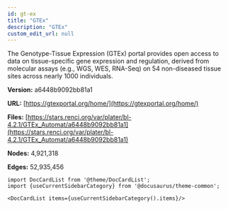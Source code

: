 ```yaml
---
id: gt-ex
title: "GTEx"
description: "GTEx"
custom_edit_url: null
---
```





The Genotype-Tissue Expression (GTEx) portal provides open access to data on tissue-specific gene expression and regulation, derived from molecular assays (e.g., WGS, WES, RNA-Seq) on 54 non-diseased tissue sites across nearly 1000 individuals.

**Version:** a6448b9092bb81a1

**URL:** [https://gtexportal.org/home/](https://gtexportal.org/home/)

**Files:** [https://stars.renci.org/var/plater/bl-4.2.1/GTEx_Automat/a6448b9092bb81a1](https://stars.renci.org/var/plater/bl-4.2.1/GTEx_Automat/a6448b9092bb81a1)

**Nodes:** 4,921,318

**Edges:** 52,935,456





```mdx-code-block
import DocCardList from '@theme/DocCardList';
import {useCurrentSidebarCategory} from '@docusaurus/theme-common';

<DocCardList items={useCurrentSidebarCategory().items}/>
```
      